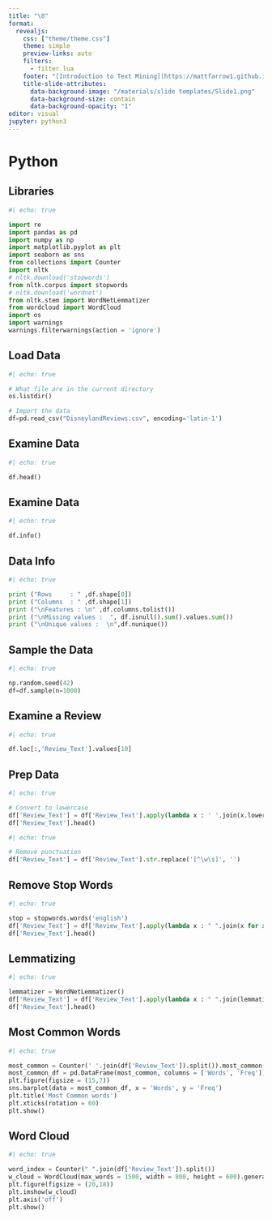 ```yaml
---
title: "\0"
format: 
  revealjs:
    css: ["theme/theme.css"]
    theme: simple
    preview-links: auto
    filters: 
      - filter.lua
    footer: "[Introduction to Text Mining](https://mattfarrow1.github.io/apra-intro-to-text-mining/)"
    title-slide-attributes:
      data-background-image: "/materials/slide templates/Slide1.png"
      data-background-size: contain
      data-background-opacity: "1"
editor: visual
jupyter: python3
---
```


# Python

## Libraries

```python
#| echo: true

import re
import pandas as pd
import numpy as np
import matplotlib.pyplot as plt
import seaborn as sns
from collections import Counter
import nltk
# nltk.download('stopwords')
from nltk.corpus import stopwords
# nltk.download('wordnet')
from nltk.stem import WordNetLemmatizer
from wordcloud import WordCloud
import os
import warnings
warnings.filterwarnings(action = 'ignore')
```

## Load Data

```python
#| echo: true

# What file are in the current directory
os.listdir()

# Import the data
df=pd.read_csv("DisneylandReviews.csv", encoding='latin-1')
```

## Examine Data

```python
#| echo: true

df.head()
```

## Examine Data

```python
#| echo: true

df.info()
```

## Data Info

```python
#| echo: true

print ("Rows     : " ,df.shape[0])
print ("Columns  : " ,df.shape[1])
print ("\nFeatures : \n" ,df.columns.tolist())
print ("\nMissing values :  ", df.isnull().sum().values.sum())
print ("\nUnique values :  \n",df.nunique())
```

## Sample the Data

```python
#| echo: true

np.random.seed(42)
df=df.sample(n=1000)
```

## Examine a Review

```python
#| echo: true

df.loc[:,'Review_Text'].values[10]
```

## Prep Data

```python
#| echo: true

# Convert to lowercase
df['Review_Text'] = df['Review_Text'].apply(lambda x : ' '.join(x.lower() for x in x.split()))
df['Review_Text'].head()
```

```python
#| echo: true

# Remove punctuation
df['Review_Text'] = df['Review_Text'].str.replace('[^\w\s]', '')
```

## Remove Stop Words

```python
#| echo: true

stop = stopwords.words('english')
df['Review_Text'] = df['Review_Text'].apply(lambda x : " ".join(x for x in x.split() if x not in stop))
df['Review_Text'].head()
```

## Lemmatizing

```python
#| echo: true

lemmatizer = WordNetLemmatizer()
df['Review_Text'] = df['Review_Text'].apply(lambda x : " ".join(lemmatizer.lemmatize(word) for word in x.split()))
df['Review_Text'].head()
```

## Most Common Words

```python
#| echo: true

most_common = Counter(' '.join(df['Review_Text']).split()).most_common(50)
most_common_df = pd.DataFrame(most_common, columns = ['Words', 'Freq'])
plt.figure(figsize = (15,7))
sns.barplot(data = most_common_df, x = 'Words', y = 'Freq')
plt.title('Most Common words')
plt.xticks(rotation = 60)
plt.show()
```

## Word Cloud

```python
#| echo: true

word_index = Counter(" ".join(df['Review_Text']).split())
w_cloud = WordCloud(max_words = 1500, width = 800, height = 600).generate_from_frequencies(word_index, None)
plt.figure(figsize = (20,18))
plt.imshow(w_cloud)
plt.axis('off')
plt.show()
```

